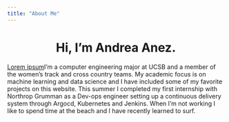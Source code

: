 ```yaml
---
title: "About Me"
---
```

  
<center>
# Hi, I'm Andrea Anez.
</center>
  
[Lorem ipsum](https://www.lipsum.com/)I'm a computer engineering major at UCSB and a member of the women's track and cross country teams. 
My academic focus is on machine learning and data science and I have included some of my favorite projects on this website. 
This summer I completed my first internship with Northrop Grumman as a Dev-ops engineer setting up a continuous delivery system through Argocd, Kubernetes and Jenkins.
When I'm not working I like to spend time at the beach and I have recently learned to surf. 